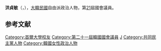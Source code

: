 {{BLP unsourced|time=2020-10-08T07:42:36+00:00}}
{{Infobox politician
| name = 洪貞敏<br>{{lang|ko|홍정민}}
| image = 
| caption = 
| birth_date = {{Birth date and age|1978|11|24}}
| birth_place = 
| residence = {{KOR}}[[京畿道|京畿道]][[高陽市|高陽市]]
| nationality = {{ROK}}
| party = {{MPK}}
| other_names = 
| alma_mater = [[首爾大學|首爾大學]]
| office = {{flagicon|South Korea}} 第21屆[[韓國國會|韓國國會]]議員
| term_start = 2020年5月30日
| term_end = 
| constituency = [[京畿道|京畿道]][[高陽市|高陽市]]丙
| predecessor = {{tsl|ko|유은혜|兪銀惠}}
| successor = 
}}

'''洪貞敏'''（{{kor|홍정민|洪貞敏|Hong Jung-min}}，{{bd|1978年|11月24日}}），[[大韓民國|大韓民國]]自由派政治人物，第[[第21屆大韓民國國會議員名單|21]]屆國會議員。

== 参考文献 ==
<references />

{{DEFAULTSORT:Hong Jung-min}}
[[Category:首爾大學校友|Category:首爾大學校友]]
[[Category:第二十一屆韓國國會議員|Category:第二十一屆韓國國會議員]]
[[Category:洪姓|J]]
[[Category:共同民主黨人物|Category:共同民主黨人物]]
[[Category:韓國女性政治人物|Category:韓國女性政治人物]]